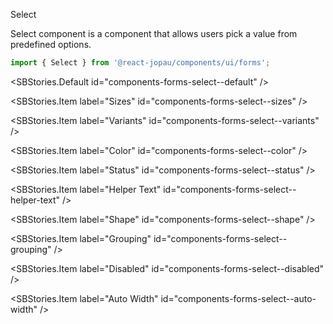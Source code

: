 
<SBTitle>Select</SBTitle>

<SBDescription>
  Select component is a component that allows users pick a value from predefined options.
</SBDescription>

```jsx dark
import { Select } from '@react-jopau/components/ui/forms';
```

<SBStories.Default id="components-forms-select--default" />

<SBArgsTable component={Select} />

<SBStories>
<SBStories.Item label="Label And Placeholder" id="components-forms-select--label-and-placeholder" />

<SBStories.Item label="Sizes" id="components-forms-select--sizes" />

<SBStories.Item label="Variants" id="components-forms-select--variants" />

<SBStories.Item label="Color" id="components-forms-select--color" />

<SBStories.Item label="Status" id="components-forms-select--status" />

<SBStories.Item label="Helper Text" id="components-forms-select--helper-text" />

<SBStories.Item label="Shape" id="components-forms-select--shape" />

<SBStories.Item label="Grouping" id="components-forms-select--grouping" />

<SBStories.Item label="Disabled" id="components-forms-select--disabled" />

<SBStories.Item label="Auto Width" id="components-forms-select--auto-width" />
</SBStories>

